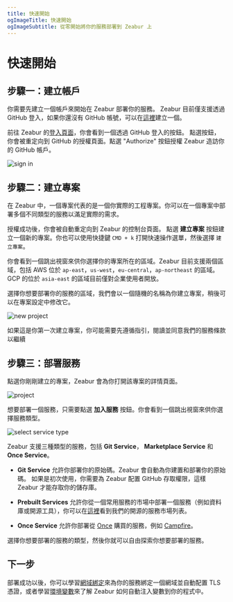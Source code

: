 ```yaml
---
title: 快速開始
ogImageTitle: 快速開始
ogImageSubtitle: 從零開始將你的服務部署到 Zeabur 上
---
```



# 快速開始

## 步驟一：建立帳戶

你需要先建立一個帳戶來開始在 Zeabur 部署你的服務。
Zeabur 目前僅支援透過 GitHub 登入，如果你還沒有 GitHub 帳號，可以在[這裡](https://github.com/join)建立一個。

前往 Zeabur 的[登入頁面](https://zeeabur.com/login)，你會看到一個透過 GitHub 登入的按鈕。
點選按鈕，你會被重定向到 GitHub 的授權頁面。點選 "Authorize" 按鈕授權 Zeabur 造訪你的 GitHub 帳戶。

![sign in](/start/sign-in.png)

## 步驟二：建立專案

在 Zeabur 中，一個專案代表的是一個你實際的工程專案。你可以在一個專案中部署多個不同類型的服務以滿足實際的需求。

授權成功後，你會被自動重定向到 Zeabur 的控制台頁面。
點選 **建立專案** 按鈕建立一個新的專案。你也可以使用快捷鍵 `CMD + k` 打開快速操作選單，然後選擇 `建立專案`。

你會看到一個跳出視窗來供你選擇你的專案所在的區域。Zeabur 目前支援兩個區域，包括 AWS 位於 `ap-east`，`us-west`，`eu-central`，`ap-northeast` 的區域。GCP 的位於 `asia-east` 的區域目前僅對企業使用者開放。

選擇你想要部署你的服務的區域，我們會以一個隨機的名稱為你建立專案，稍後可以在專案設定中修改它。

![new project](/start/create-project.png)

<Callout>
  如果這是你第一次建立專案，你可能需要先遵循指引，閱讀並同意我們的服務條款以繼續
</Callout>

## 步驟三：部署服務

點選你剛剛建立的專案，Zeabur 會為你打開該專案的詳情頁面。

![project](/start/project.png)

想要部署一個服務，只需要點選 **加入服務** 按鈕。你會看到一個跳出視窗來供你選擇服務類型。

![select service type](/start/select-service-type.png)

Zeabur 支援三種類型的服務，包括 **Git Service**， **Marketplace Service** 和 **Once Service**。

- **Git Service** 允許你部署你的原始碼。Zeabur 會自動為你建置和部署你的原始碼。
  如果是初次使用，你需要為 Zeabur 配置 GitHub 存取權限，這樣 Zeabur 才能存取你的儲存庫。

- **Prebuilt Services** 允許你從一個常用服務的市場中部署一個服務（例如資料庫或開源工具），你可以在[這裡](https://github.com/zeabur/zeabur/tree/main/prebuilts)看到我們的開源的服務市場列表。

- **Once Service** 允許你部署從 [Once](https://once.com) 購買的服務，例如 [Campfire](https://once.com/campfire)。

選擇你想要部署的服務的類型，然後你就可以自由探索你想要部署的服務。

## 下一步

部署成功以後，你可以學習[網域綁定](/deploy/domain-binding)來為你的服務綁定一個網域並自動配置 TLS 憑證，或者學習[環境變數](/deploy/variables)來了解 Zeabur 如何自動注入變數到你的程式中。
